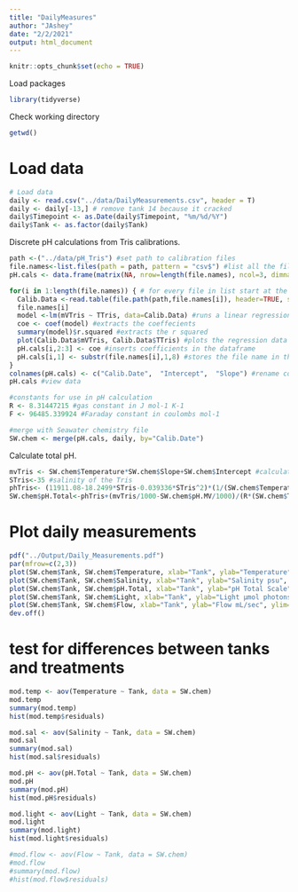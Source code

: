 ```yaml
---
title: "DailyMeasures"
author: "JAshey"
date: "2/2/2021"
output: html_document
---
```


```r
knitr::opts_chunk$set(echo = TRUE)
```

Load packages
```r
library(tidyverse)
```

Check working directory
```r
getwd()
```

# Load data
```r
# Load data
daily <- read.csv("../data/DailyMeasurements.csv", header = T)
daily <- daily[-13,] # remove tank 14 because it cracked 
daily$Timepoint <- as.Date(daily$Timepoint, "%m/%d/%Y")
daily$Tank <- as.factor(daily$Tank)

```

Discrete pH calculations from Tris calibrations.
```r
path <-("../data/pH_Tris") #set path to calibration files
file.names<-list.files(path = path, pattern = "csv$") #list all the file names in the folder to get only get the csv files
pH.cals <- data.frame(matrix(NA, nrow=length(file.names), ncol=3, dimnames=list(file.names,c("Date", "Intercept", "Slope")))) #generate a 3 column dataframe with specific column names

for(i in 1:length(file.names)) { # for every file in list start at the first and run this following function
  Calib.Data <-read.table(file.path(path,file.names[i]), header=TRUE, sep=",", na.string="NA", as.is=TRUE) #reads in the data files
  file.names[i]
  model <-lm(mVTris ~ TTris, data=Calib.Data) #runs a linear regression of mV as a function of temperature
  coe <- coef(model) #extracts the coeffecients
  summary(model)$r.squared #extracts the r squared
  plot(Calib.Data$mVTris, Calib.Data$TTris) #plots the regression data
  pH.cals[i,2:3] <- coe #inserts coefficients in the dataframe
  pH.cals[i,1] <- substr(file.names[i],1,8) #stores the file name in the Date column
}
colnames(pH.cals) <- c("Calib.Date",  "Intercept",  "Slope") #rename columns
pH.cals #view data

#constants for use in pH calculation 
R <- 8.31447215 #gas constant in J mol-1 K-1 
F <- 96485.339924 #Faraday constant in coulombs mol-1

#merge with Seawater chemistry file
SW.chem <- merge(pH.cals, daily, by="Calib.Date")
```

Calculate total pH. 
```r
mvTris <- SW.chem$Temperature*SW.chem$Slope+SW.chem$Intercept #calculate the mV of the tris standard using the temperature mv relationships in the measured standard curves 
STris<-35 #salinity of the Tris
phTris<- (11911.08-18.2499*STris-0.039336*STris^2)*(1/(SW.chem$Temperature+273.15))-366.27059+ 0.53993607*STris+0.00016329*STris^2+(64.52243-0.084041*STris)*log(SW.chem$Temperature+273.15)-0.11149858*(SW.chem$Temperature+273.15) #calculate the pH of the tris (Dickson A. G., Sabine C. L. and Christian J. R., SOP 6a)
SW.chem$pH.Total<-phTris+(mvTris/1000-SW.chem$pH.MV/1000)/(R*(SW.chem$Temperature+273.15)*log(10)/F) #calculate the pH on the total scale (Dickson A. G., Sabine C. L. and Christian J. R., SOP 6a)
```

# Plot daily measurements 
```r
pdf("../Output/Daily_Measurements.pdf")
par(mfrow=c(2,3))
plot(SW.chem$Tank, SW.chem$Temperature, xlab="Tank", ylab="Temperature°C", ylim = c(5,10.5), las = 2)
plot(SW.chem$Tank, SW.chem$Salinity, xlab="Tank", ylab="Salinity psu", ylim = c(30,32.5), las = 2)
plot(SW.chem$Tank, SW.chem$pH.Total, xlab="Tank", ylab="pH Total Scale", ylim = c(8,8.5), las = 2)
plot(SW.chem$Tank, SW.chem$Light, xlab="Tank", ylab="Light µmol photons m^2 s^-1", ylim=c(80,120),las=2)
plot(SW.chem$Tank, SW.chem$Flow, xlab="Tank", ylab="Flow mL/sec", ylim=c(2,20),las=2)
dev.off()

```

# test for differences between tanks and treatments
```r
mod.temp <- aov(Temperature ~ Tank, data = SW.chem)
mod.temp
summary(mod.temp)
hist(mod.temp$residuals)

mod.sal <- aov(Salinity ~ Tank, data = SW.chem)
mod.sal
summary(mod.sal)
hist(mod.sal$residuals)

mod.pH <- aov(pH.Total ~ Tank, data = SW.chem)
mod.pH
summary(mod.pH)
hist(mod.pH$residuals)

mod.light <- aov(Light ~ Tank, data = SW.chem)
mod.light
summary(mod.light)
hist(mod.light$residuals)

#mod.flow <- aov(Flow ~ Tank, data = SW.chem)
#mod.flow
#summary(mod.flow)
#hist(mod.flow$residuals)
```